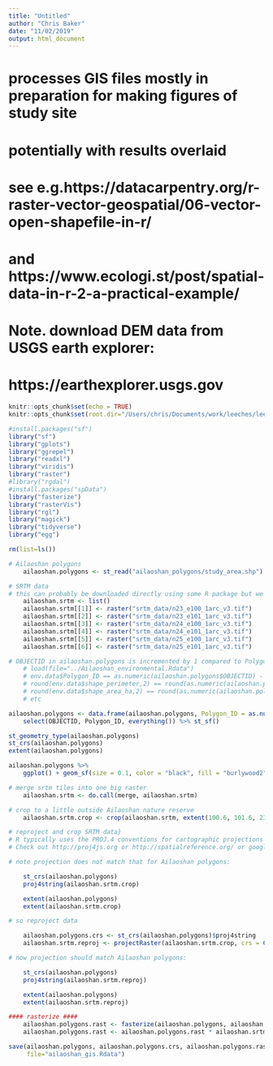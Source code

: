 ```yaml
---
title: "Untitled"
author: "Chris Baker"
date: "11/02/2019"
output: html_document
---
```

# processes GIS files mostly in preparation for making figures of study site
# potentially with results overlaid

# see e.g.https://datacarpentry.org/r-raster-vector-geospatial/06-vector-open-shapefile-in-r/
# and https://www.ecologi.st/post/spatial-data-in-r-2-a-practical-example/

# Note. download DEM data from USGS earth explorer:
# https://earthexplorer.usgs.gov

```r
knitr::opts_chunk$set(echo = TRUE)
knitr::opts_chunk$set(root.dir="/Users/chris/Documents/work/leeches/leeches2018/gis")
```

```r
#install.packages("sf")
library("sf")
library("gplots")
library("ggrepel")
library("readxl")
library("viridis")
library("raster")
#library("rgdal")
#install.packages("spData")
library("fasterize")
library("rasterVis")
library("rgl")
library("magick")
library("tidyverse")
library("egg")
```

```r
rm(list=ls())
```

```r
# Ailaoshan polygons
    ailaoshan.polygons <- st_read("ailaoshan_polygons/study_area.shp")

# SRTM data
# this can probably be downloaded directly using some R package but we have it locally here
    ailaoshan.srtm <- list()
    ailaoshan.srtm[[1]] <- raster("srtm_data/n23_e100_1arc_v3.tif")
    ailaoshan.srtm[[2]] <- raster("srtm_data/n23_e101_1arc_v3.tif")
    ailaoshan.srtm[[3]] <- raster("srtm_data/n24_e100_1arc_v3.tif")
    ailaoshan.srtm[[4]] <- raster("srtm_data/n24_e101_1arc_v3.tif")
    ailaoshan.srtm[[5]] <- raster("srtm_data/n25_e100_1arc_v3.tif")
    ailaoshan.srtm[[6]] <- raster("srtm_data/n25_e101_1arc_v3.tif")
```

```r
# OBJECTID in ailaoshan.polygons is incremented by 1 compared to Polygon_ID but the datasets otherwise appear to be the same:
    # load(file="../Ailaoshan_environmental.Rdata")
    # env.data$Polygon_ID == as.numeric(ailaoshan.polygons$OBJECTID) - 1
    # round(env.data$shape_perimeter,2) == round(as.numeric(ailaoshan.polygons$Shape_Leng),2)
    # round(env.data$shape_area_ha,2) == round(as.numeric(ailaoshan.polygons$Shape_Area),2)
    # etc

ailaoshan.polygons <- data.frame(ailaoshan.polygons, Polygon_ID = as.numeric(ailaoshan.polygons$OBJECTID) - 1) %>%
    select(OBJECTID, Polygon_ID, everything()) %>% st_sf()
```

```r
st_geometry_type(ailaoshan.polygons)
st_crs(ailaoshan.polygons)
extent(ailaoshan.polygons)

ailaoshan.polygons %>%
    ggplot() + geom_sf(size = 0.1, color = "black", fill = "burlywood2") + ggtitle("Ailaoshan") + coord_sf()
```

```r
# merge srtm tiles into one big raster
    ailaoshan.srtm <- do.call(merge, ailaoshan.srtm)

# crop to a little outside Ailaoshan nature reserve
    ailaoshan.srtm.crop <- crop(ailaoshan.srtm, extent(100.6, 101.6, 23.9, 25.1))

# reproject and crop SRTM data}
# R typically uses the PROJ.4 conventions for cartographic projections (or coordinate reference systems - CRS).
# Check out http://proj4js.org or http://spatialreference.org/ or google for the “proj4string” for various coordinate reference systems.

# note projection does not match that for Ailaoshan polygons:

    st_crs(ailaoshan.polygons)
    proj4string(ailaoshan.srtm.crop)

    extent(ailaoshan.polygons)
    extent(ailaoshan.srtm.crop)

# so reproject data

    ailaoshan.polygons.crs <- st_crs(ailaoshan.polygons)$proj4string
    ailaoshan.srtm.reproj <- projectRaster(ailaoshan.srtm.crop, crs = CRS(ailaoshan.polygons.crs))

# now projection should match Ailaoshan polygons:

    st_crs(ailaoshan.polygons)
    proj4string(ailaoshan.srtm.reproj)

    extent(ailaoshan.polygons)
    extent(ailaoshan.srtm.reproj)

#### rasterize ####
    ailaoshan.polygons.rast <- fasterize(ailaoshan.polygons, ailaoshan.srtm.reproj)
    ailaoshan.polygons.rast <- ailaoshan.polygons.rast * ailaoshan.srtm.reproj + 1
```

```r
save(ailaoshan.polygons, ailaoshan.polygons.crs, ailaoshan.polygons.rast, ailaoshan.srtm, ailaoshan.srtm.crop, ailaoshan.srtm.reproj,
     file="ailaoshan_gis.Rdata")
```
